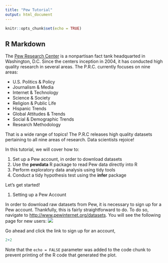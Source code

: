 ```yaml
---
title: "Pew Tutorial"
output: html_document
---
```


```r
knitr::opts_chunk$set(echo = TRUE)
```

## R Markdown

The [Pew Research Center](http://www.pewresearch.org) is a nonpartisan fact tank headquarted in Washington, D.C. Since the centers inception in 2004, it has conducted high quality research in several areas. The P.R.C. currently focuses on nine areas:

* U.S. Politics & Policy
* Journalism & Media
* Internet & Technology
* Science & Society
* Religion & Public Life
* Hispanic Trends
* Global Attitudes & Trends
* Social & Demographic Trends
* Research Methodology

That is a wide range of topics! The P.R.C releases high quality datasets pertaining to all nine areas of research. Data scientists rejoice!

In this tutorial, we will cover how to:

1. Set up a Pew account, in order to download datasets
2. Use the **pewdata** R package to read Pew data directly into R
3. Perform exploratory data analysis using tidy tools
4. Conduct a tidy hypothesis test using the **infer** package

Let's get started!

1. Setting up a Pew Account

In order to download raw datasets from Pew, it is necessary to sign up for a Pew account. Thankfully, this is fairly straightforward to do. To do so, navigate to [http://www.pewinternet.org/datasets](http://www.pewinternet.org/datasets). You will see the following page for new users:
![](/Users/elliothershberg/Documents/DataCamp/pew_tutorial/Images/Pew_login_screenshot.png)

Go ahead and click the link to sign up for an account, 

```r
2+2
```













Note that the `echo = FALSE` parameter was added to the code chunk to prevent printing of the R code that generated the plot.
